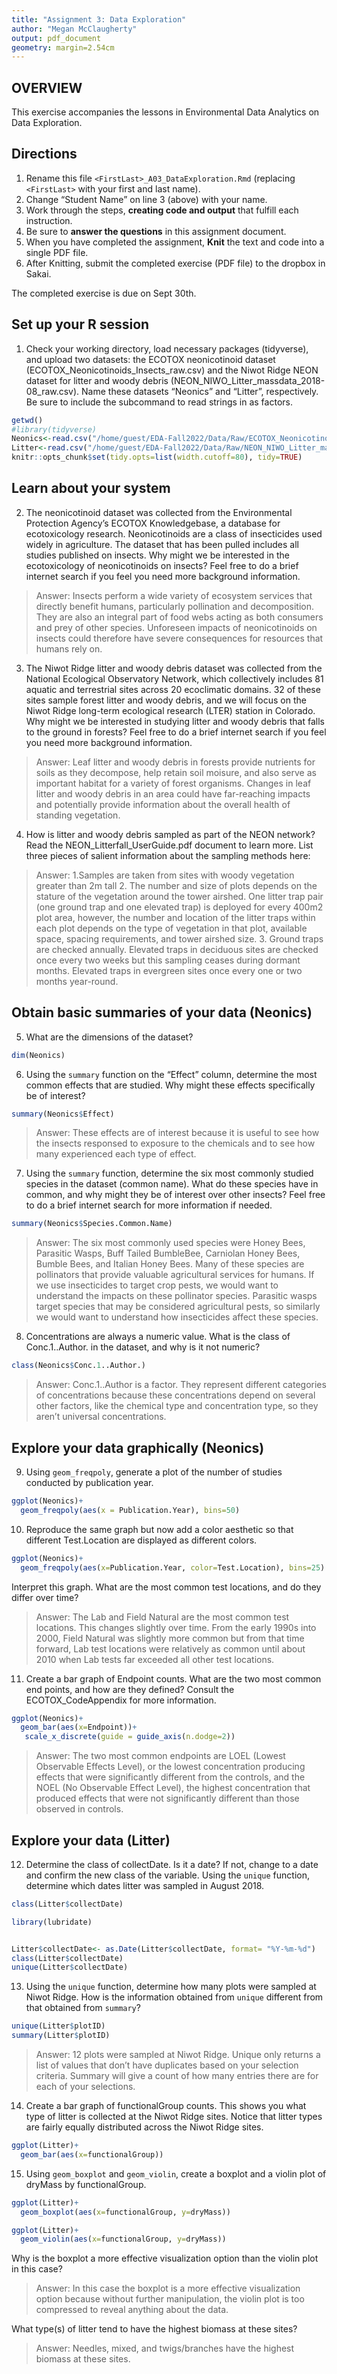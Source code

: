 ```yaml
---
title: "Assignment 3: Data Exploration"
author: "Megan McClaugherty"
output: pdf_document
geometry: margin=2.54cm
---
```


## OVERVIEW

This exercise accompanies the lessons in Environmental Data Analytics on Data Exploration.

## Directions

1.  Rename this file `<FirstLast>_A03_DataExploration.Rmd` (replacing `<FirstLast>` with your first and last name).
2.  Change "Student Name" on line 3 (above) with your name.
3.  Work through the steps, **creating code and output** that fulfill each instruction.
4.  Be sure to **answer the questions** in this assignment document.
5.  When you have completed the assignment, **Knit** the text and code into a single PDF file.
6.  After Knitting, submit the completed exercise (PDF file) to the dropbox in Sakai.

The completed exercise is due on Sept 30th.

## Set up your R session

1.  Check your working directory, load necessary packages (tidyverse), and upload two datasets: the ECOTOX neonicotinoid dataset (ECOTOX_Neonicotinoids_Insects_raw.csv) and the Niwot Ridge NEON dataset for litter and woody debris (NEON_NIWO_Litter_massdata_2018-08_raw.csv). Name these datasets "Neonics" and "Litter", respectively. Be sure to include the subcommand to read strings in as factors.

```r
getwd()
#library(tidyverse)
Neonics<-read.csv("/home/guest/EDA-Fall2022/Data/Raw/ECOTOX_Neonicotinoids_Insects_raw.csv", stringsAsFactors = TRUE)
Litter<-read.csv("/home/guest/EDA-Fall2022/Data/Raw/NEON_NIWO_Litter_massdata_2018-08_raw.csv", stringsAsFactors = TRUE)
knitr::opts_chunk$set(tidy.opts=list(width.cutoff=80), tidy=TRUE)


```

## Learn about your system

2.  The neonicotinoid dataset was collected from the Environmental Protection Agency's ECOTOX Knowledgebase, a database for ecotoxicology research. Neonicotinoids are a class of insecticides used widely in agriculture. The dataset that has been pulled includes all studies published on insects. Why might we be interested in the ecotoxicology of neonicotinoids on insects? Feel free to do a brief internet search if you feel you need more background information.

> Answer: Insects perform a wide variety of ecosystem services that directly benefit humans, particularly pollination and decomposition. They are also an integral part of food webs acting as both consumers and prey of other species. Unforeseen impacts of neonicotinoids on insects could therefore have severe consequences for resources that humans rely on.

3.  The Niwot Ridge litter and woody debris dataset was collected from the National Ecological Observatory Network, which collectively includes 81 aquatic and terrestrial sites across 20 ecoclimatic domains. 32 of these sites sample forest litter and woody debris, and we will focus on the Niwot Ridge long-term ecological research (LTER) station in Colorado. Why might we be interested in studying litter and woody debris that falls to the ground in forests? Feel free to do a brief internet search if you feel you need more background information.

> Answer: Leaf litter and woody debris in forests provide nutrients for soils as they decompose, help retain soil moisure, and also serve as important habitat for a variety of forest organisms. Changes in leaf litter and woody debris in an area could have far-reaching impacts and potentially provide information about the overall health of standing vegetation.

4.  How is litter and woody debris sampled as part of the NEON network? Read the NEON_Litterfall_UserGuide.pdf document to learn more. List three pieces of salient information about the sampling methods here:

> Answer: 
 1.Samples are taken from sites with woody vegetation greater than 2m tall 
 2. The number and size of plots depends on the stature of the vegetation around the tower airshed. One litter trap pair (one ground trap and one elevated trap) is deployed for every 400m2 plot area, however, the number and location of the litter traps within each plot depends on the type of vegetation in that plot, available space, spacing requirements, and tower airshed size.
 3. Ground traps are checked annually. Elevated traps in deciduous sites are checked once every two weeks but this sampling ceases during dormant months. Elevated traps in evergreen sites once every one or two months year-round.

## Obtain basic summaries of your data (Neonics)

5.  What are the dimensions of the dataset?

```r
dim(Neonics)
```

6.  Using the `summary` function on the "Effect" column, determine the most common effects that are studied. Why might these effects specifically be of interest?

```r
summary(Neonics$Effect)

```

> Answer: These effects are of interest because it is useful to see how the insects responsed to exposure to the chemicals and to see how many experienced each type of effect.

7.  Using the `summary` function, determine the six most commonly studied species in the dataset (common name). What do these species have in common, and why might they be of interest over other insects? Feel free to do a brief internet search for more information if needed.

```r
summary(Neonics$Species.Common.Name)

```

> Answer: The six most commonly used species were Honey Bees, Parasitic Wasps, Buff Tailed BumbleBee, Carniolan Honey Bees, Bumble Bees, and Italian Honey Bees. Many of these species are pollinators that provide valuable agricultural services for humans. If we use insecticides to target crop pests, we would want to understand the impacts on these pollinator species. Parasitic wasps target species that may be considered agricultural pests, so similarly we would want to understand how insecticides affect these species. 

8.  Concentrations are always a numeric value. What is the class of Conc.1..Author. in the dataset, and why is it not numeric?

```r
class(Neonics$Conc.1..Author.)

```

> Answer: Conc.1..Author is a factor. They represent different categories of concentrations because these concentrations depend on several other factors, like the chemical type and concentration type, so they aren't universal concentrations.

## Explore your data graphically (Neonics)

9.  Using `geom_freqpoly`, generate a plot of the number of studies conducted by publication year.

```r
ggplot(Neonics)+
  geom_freqpoly(aes(x = Publication.Year), bins=50)
```

10. Reproduce the same graph but now add a color aesthetic so that different Test.Location are displayed as different colors.

```r
ggplot(Neonics)+
  geom_freqpoly(aes(x=Publication.Year, color=Test.Location), bins=25)
```

Interpret this graph. What are the most common test locations, and do they differ over time?

> Answer: The Lab and Field Natural are the most common test locations. This changes slightly over time. From the early 1990s into 2000, Field Natural was slightly more common but from that time forward, Lab test locations were relatively as common until about 2010 when Lab tests far exceeded all other test locations.

11. Create a bar graph of Endpoint counts. What are the two most common end points, and how are they defined? Consult the ECOTOX_CodeAppendix for more information.

```r

ggplot(Neonics)+
  geom_bar(aes(x=Endpoint))+
   scale_x_discrete(guide = guide_axis(n.dodge=2))
```

> Answer: The two most common endpoints are LOEL (Lowest Observable Effects Level), or the lowest concentration 
producing effects that were significantly different from the controls, and the NOEL (No Observable Effect Level), the highest concentration that produced effects that were not significantly different than those observed in controls.

## Explore your data (Litter)

12. Determine the class of collectDate. Is it a date? If not, change to a date and confirm the new class of the variable. Using the `unique` function, determine which dates litter was sampled in August 2018.

```r
class(Litter$collectDate)

library(lubridate)


Litter$collectDate<- as.Date(Litter$collectDate, format= "%Y-%m-%d")
class(Litter$collectDate)
unique(Litter$collectDate)
```

13. Using the `unique` function, determine how many plots were sampled at Niwot Ridge. How is the information obtained from `unique` different from that obtained from `summary`?

```r
unique(Litter$plotID)
summary(Litter$plotID)
```

> Answer: 12 plots were sampled at Niwot Ridge. Unique only returns a list of values that don't have duplicates based on your selection criteria. Summary will give a count of how many entries there are for each of your selections.

14. Create a bar graph of functionalGroup counts. This shows you what type of litter is collected at the Niwot Ridge sites. Notice that litter types are fairly equally distributed across the Niwot Ridge sites.

```r
ggplot(Litter)+
  geom_bar(aes(x=functionalGroup))
```

15. Using `geom_boxplot` and `geom_violin`, create a boxplot and a violin plot of dryMass by functionalGroup.

```r
ggplot(Litter)+
  geom_boxplot(aes(x=functionalGroup, y=dryMass))

ggplot(Litter)+
  geom_violin(aes(x=functionalGroup, y=dryMass))


```

Why is the boxplot a more effective visualization option than the violin plot in this case?

> Answer: In this case the boxplot is a more effective visualization option because without further manipulation, the violin plot is too compressed to reveal anything about the data. 

What type(s) of litter tend to have the highest biomass at these sites?

> Answer: Needles, mixed, and twigs/branches have the highest biomass at these sites.
